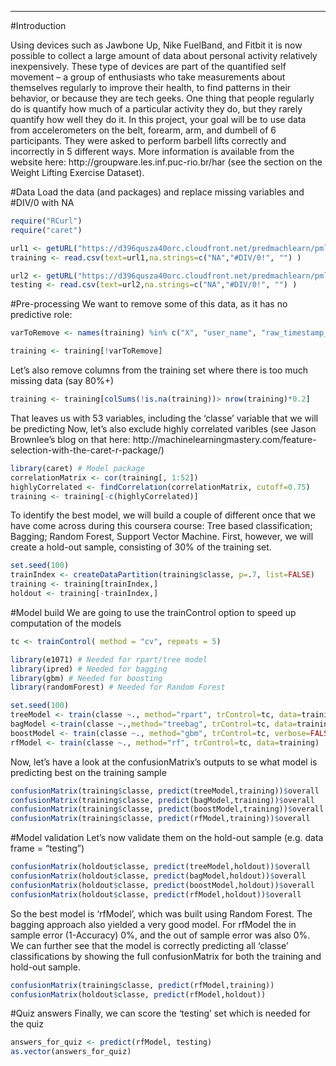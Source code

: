 ---
#Introduction

Using devices such as Jawbone Up, Nike FuelBand, and Fitbit it is now possible to collect a large amount of data about personal activity relatively inexpensively. These type of devices are part of the quantified self movement – a group of enthusiasts who take measurements about themselves regularly to improve their health, to find patterns in their behavior, or because they are tech geeks. One thing that people regularly do is quantify how much of a particular activity they do, but they rarely quantify how well they do it. In this project, your goal will be to use data from accelerometers on the belt, forearm, arm, and dumbell of 6 participants. They were asked to perform barbell lifts correctly and incorrectly in 5 different ways. More information is available from the website here: http://groupware.les.inf.puc-rio.br/har (see the section on the Weight Lifting Exercise Dataset).

#Data
Load the data (and packages) and replace missing variables and #DIV/0 with NA

```r
require("RCurl")
require("caret")

url1 <- getURL("https://d396qusza40orc.cloudfront.net/predmachlearn/pml-training.csv")
training <- read.csv(text=url1,na.strings=c("NA","#DIV/0!", "") )

url2 <- getURL("https://d396qusza40orc.cloudfront.net/predmachlearn/pml-testing.csv")
testing <- read.csv(text=url2,na.strings=c("NA","#DIV/0!", "") )
```


#Pre-processing 
We want to remove some of this data, as it has no predictive role:
```r
varToRemove <- names(training) %in% c("X", "user_name", "raw_timestamp_part_1", "raw_timestamp_part_2","cvtd_timestamp", "new_window", "new_window", "num_window")

training <- training[!varToRemove]
```

Let's also remove columns from the training set where there is too much missing data (say 80%+)

```r
training <- training[colSums(!is.na(training))> nrow(training)*0.2]
```

That leaves us with 53 variables, including the 'classe' variable that we will be predicting
Now, let's also exclude highly correlated varibles (see Jason Brownlee's blog on that here: http://machinelearningmastery.com/feature-selection-with-the-caret-r-package/)

```r
library(caret) # Model package
correlationMatrix <- cor(training[, 1:52])
highlyCorrelated <- findCorrelation(correlationMatrix, cutoff=0.75)
training <- training[-c(highlyCorrelated)]
```

To identify the best model, we will build a couple of different once that we have come across during this coursera course: Tree based classification; Bagging; Random Forest, Support Vector Machine. First, however, we will create a hold-out sample, consisting of 30% of the training set.

```r
set.seed(100)
trainIndex <- createDataPartition(training$classe, p=.7, list=FALSE)
training <- training[trainIndex,]
holdout <- training[-trainIndex,]
```

#Model build
We are going to use the trainControl option to speed up computation of the models
```r
tc <- trainControl( method = "cv", repeats = 5)
```

```r
library(e1071) # Needed for rpart/tree model
library(ipred) # Needed for bagging
library(gbm) # Needed for boosting
library(randomForest) # Needed for Random Forest

set.seed(100)
treeModel <- train(classe ~., method="rpart", trControl=tc, data=training)
bagModel <-train(classe ~.,method="treebag", trControl=tc, data=training) 
boostModel <- train(classe ~., method="gbm", trControl=tc, verbose=FALSE, data=training)
rfModel <- train(classe ~., method="rf", trControl=tc, data=training) 
```

Now, let's have a look at the confusionMatrix's outputs to se what model is predicting best on the training sample
```r
confusionMatrix(training$classe, predict(treeModel,training))$overall
confusionMatrix(training$classe, predict(bagModel,training))$overall
confusionMatrix(training$classe, predict(boostModel,training))$overall
confusionMatrix(training$classe, predict(rfModel,training))$overall
```

#Model validation
Let's now validate them on the hold-out sample (e.g. data frame = "testing")
```r
confusionMatrix(holdout$classe, predict(treeModel,holdout))$overall
confusionMatrix(holdout$classe, predict(bagModel,holdout))$overall
confusionMatrix(holdout$classe, predict(boostModel,holdout))$overall
confusionMatrix(holdout$classe, predict(rfModel,holdout))$overall
```

So the best model is 'rfModel', which was built using Random Forest. The bagging approach also yielded a very good model. For rfModel the in sample error (1-Accuracy) 0%, and the out of sample error was also 0%. We can further see that the model is correctly predicting all 'classe' classifications by showing the full confusionMatrix for both the training and hold-out sample.

```r
confusionMatrix(training$classe, predict(rfModel,training))
confusionMatrix(holdout$classe, predict(rfModel,holdout))
```


#Quiz answers
Finally, we can score the 'testing' set which is needed for the quiz

```r
answers_for_quiz <- predict(rfModel, testing)
as.vector(answers_for_quiz)
```
